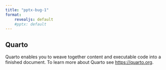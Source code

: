 ```yaml
---
title: "pptx-bug-1"
format: 
    revealjs: default
    #pptx: default
---
```


## Quarto {background-image="/img/quarto.png" background-size="contain" background-opacity=0.1}

Quarto enables you to weave together content and executable code into a finished document. To learn more about Quarto see <https://quarto.org>.
